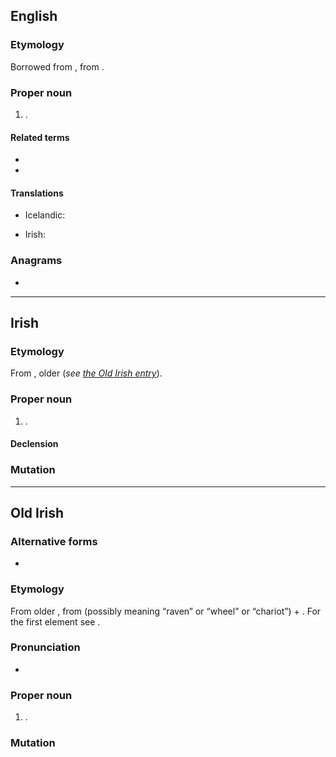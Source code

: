 ==English==
{{wikipedia}}

===Etymology===
Borrowed from {{bor|en|ga|-}}, from {{der|en|sga|Cormac}}.

===Proper noun===
{{en-proper noun}}

# {{given name|en|male|from=Irish}}.

====Related terms====
* {{l|en|Cormack}}
* {{l|en|Cormick}}

====Translations====
{{trans-top|male given name}}
* Icelandic: {{t+|is|Kormákur}}
{{trans-mid}}
* Irish: {{t|ga|Cormac}}
{{trans-bottom}}

===Anagrams===
* {{anagrams|en|a=accmor|comcar}}

----

==Irish==

===Etymology===
From {{inh|ga|sga|Cormac}}, older {{m|sga|Corbmac}} (''see [[#Old Irish|the Old Irish entry]]'').

===Proper noun===
{{ga-proper noun|m|Chormaic}}

# {{given name|ga|male|from=Old Irish}}.

====Declension====
{{ga-decl-m1-nopl|C|ormac|ormaic}}

===Mutation===
{{ga-mut-cons|C|ormac}}

----

==Old Irish==

===Alternative forms===
* {{l|sga|Corbmac}}

===Etymology===
From older {{m|sga|Corbmac}}, from {{m|sga|corb}} (possibly meaning “raven” or “wheel” or “chariot”) + {{m|sga|macc||son}}.  For the first element see {{m|ga|carbad}}.

===Pronunciation===
* {{IPA|sga|/ˈkormak/}}

===Proper noun===
{{head|sga|proper noun|g=m}}

# {{given name|sga|male}}.

===Mutation===
{{sga-mutation|C|ormac}}